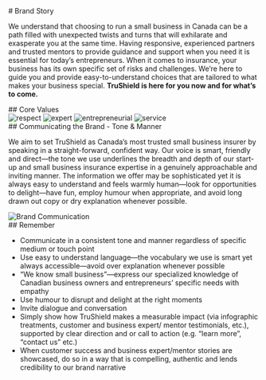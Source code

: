 
<Meta title="Brand Identity/Communication" />

<div className="main-container">
  <div className="heading">
    # Brand Story
  </div>

  We understand that choosing to run a small business in Canada can be a path filled with unexpected twists and turns that will exhilarate and
  exasperate you at the same time. Having responsive, experienced partners and trusted mentors to provide guidance and support when you need it is
  essential for today’s entrepreneurs. When it comes to insurance, your business has its own specific set of risks and challenges. We’re here to guide
  you and provide easy-to-understand choices that are tailored to what makes your business special.
  **TruShield is here for you now and for what’s to come.**

  <div class="sub-heading">
    ## Core Values
  </div>

  <div class="grid grid-cols-4 gap-3 mb-10">
      <img src={respect} alt="respect" />
      <img src={expert} alt="expert" />
      <img src={entrepreneurial} alt="entrepreneurial" />
      <img src={service} alt="service" />
  </div>
  <div class="sub-heading">
    ## Communicating the Brand - Tone & Manner
  </div>


  We aim to set TruShield as Canada’s most trusted small business insurer
  by speaking in a straight-forward, confident way. Our voice is smart,
  friendly and direct—the tone we use underlines the breadth and depth of
  our start-up and small business insurance expertise in a genuinely
  approachable and inviting manner. The information we offer may be
  sophisticated yet it is always easy to understand and feels warmly
  human—look for opportunities to delight—have fun, employ humour
  when appropriate, and avoid long drawn out copy or dry explanation
  whenever possible.

  <img src={communication} alt="Brand Communication"/>

  <div class="sub-heading">
    ## Remember
  </div>

  + Communicate in a consistent tone and manner regardless of specific medium or touch point
  + Use easy to understand language—the vocabulary we use is smart yet always accessible—avoid over explanation whenever possible
  + “We know small business”—express our specialized knowledge of Canadian business owners and entrepreneurs’ specific needs with empathy
  + Use humour to disrupt and delight at the right moments
  + Invite dialogue and conversation
  + Simply show how TruShield makes a measurable impact (via infographic treatments, customer and business expert/ mentor testimonials, etc.), supported by clear direction and or call to action (e.g. “learn more”, “contact us” etc.)
  + When customer success and business expert/mentor stories are showcased, do so in a way that is compelling, authentic and lends credibility to our brand narrative


</div>

